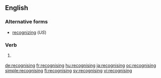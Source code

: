 ==English==

===Alternative forms===
*[[recognizing]] (''US'')

===Verb===
{{head|en}}

# {{context|British|lang=en}} {{present participle of|recognise|lang=en}}

[[de:recognising]]
[[fr:recognising]]
[[hu:recognising]]
[[ja:recognising]]
[[oc:recognising]]
[[simple:recognising]]
[[fi:recognising]]
[[sv:recognising]]
[[vi:recognising]]
